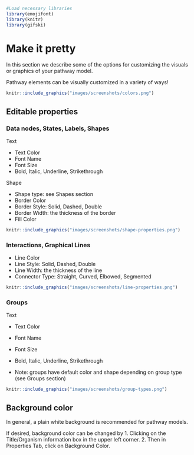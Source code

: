 
```r
#Load necessary libraries
library(emojifont)
library(knitr)
library(gifski)
```

# Make it pretty 

In this section we describe some of the options for customizing the visuals or graphics of your pathway model. 

Pathway elements can be visually customized in a variety of ways!


```r
knitr::include_graphics("images/screenshots/colors.png")
```

## Editable properties


### Data nodes, States, Labels, Shapes
Text

* Text Color
* Font Name
* Font Size
* Bold, Italic, Underline, Strikethrough

Shape 

* Shape type: see Shapes section
* Border Color
* Border Style: Solid, Dashed, Double
* Border Width: the thickness of the border
* Fill Color

```r
knitr::include_graphics("images/screenshots/shape-properties.png")
```

### Interactions, Graphical Lines
* Line Color 
* Line Style: Solid, Dashed, Double
* Line Width: the thickness of the line
* Connector Type: Straight, Curved, Elbowed, Segmented


```r
knitr::include_graphics("images/screenshots/line-properties.png")
```

### Groups 
Text

* Text Color
* Font Name
* Font Size
* Bold, Italic, Underline, Strikethrough

* Note: groups have default color and shape depending on group type (see Groups section)
```r
knitr::include_graphics("images/screenshots/group-types.png")
```

## Background color 

In general, a plain white background is recommended for pathway models. 

If desired, background color can be changed by 
1. Clicking on the Title/Organism information box in the upper left corner. 
2. Then in Properties Tab, click on Background Color.

